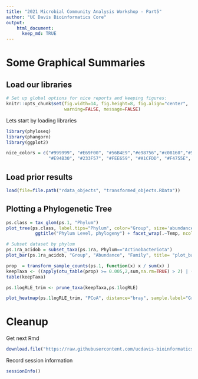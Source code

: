 ```yaml
---
title: "2021 Microbial Community Analysis Workshop - Part5"
author: "UC Davis Bioinformatics Core"
output:
    html_document:
      keep_md: TRUE
---
```


# Some Graphical Summaries

## Load our libraries

```r
# Set up global options for nice reports and keeping figures:
knitr::opts_chunk$set(fig.width=14, fig.height=8, fig.align="center",
                      warning=FALSE, message=FALSE)
```

Lets start by loading libraries

```r
library(phyloseq)
library(phangorn)
library(ggplot2)

nice_colors = c("#999999", "#E69F00", "#56B4E9","#e98756","#c08160","#5800e6", "#CDDC49", "#C475D3", 
                "#E94B30", "#233F57", "#FEE659", "#A1CFDD", "#F4755E", "#D6F6F7","#EB6D58", "#6898BF")
```

## Load prior results

```r
load(file=file.path("rdata_objects", "transformed_objects.RData"))
```

## Plotting a Phylogenetic Tree
```r
ps.class = tax_glom(ps.1, "Phylum")
plot_tree(ps.class, label.tips="Phylum", color="Group", size='abundance') + scale_color_manual(values=nice_colors[-1]) +
           ggtitle("Phylum Level, phylogeny") + facet_wrap(.~Temp, ncol=1)
```



```r
# Subset dataset by phylum
ps.1ra_acidob = subset_taxa(ps.1ra, Phylum=="Actinobacteriota")
plot_bar(ps.1ra_acidob, "Group", "Abundance", "Family", title= "plot_bar; Actinobacteriota-only")
```


```r
prop  = transform_sample_counts(ps.1, function(x) x / sum(x) )
keepTaxa <- ((apply(otu_table(prop) >= 0.005,2,sum,na.rm=TRUE) > 2) | (apply(otu_table(prop) >= 0.05, 2, sum,na.rm=TRUE) > 0))
table(keepTaxa)

ps.1logRLE_trim <- prune_taxa(keepTaxa,ps.1logRLE)

plot_heatmap(ps.1logRLE_trim, "PCoA", distance="bray", sample.label="Group", taxa.label="Genus", low="red", high="green", na.value="white")
```


# Cleanup

Get next Rmd

```r
download.file("https://raw.githubusercontent.com/ucdavis-bioinformatics-training/2021-May-Microbial-Community-Analysis/master/data_analysis/mca_part6.Rmd", "mca_part6.Rmd")
```

Record session information

```r
sessionInfo()
```
